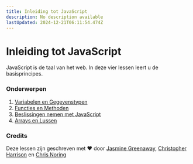 ```yaml
---
title: Inleiding tot JavaScript
description: No description available
lastUpdated: 2024-12-21T06:11:54.474Z
---
```


# Inleiding tot JavaScript

JavaScript is de taal van het web. In deze vier lessen leert u de basisprincipes.

### Onderwerpen

1. [Variabelen en Gegevenstypen](../1-data-types/translations/README.nl.md)
2. [Functies en Methoden](../2-functions-methods/translations/README.nl.md)
3. [Beslissingen nemen met JavaScript](../3-making-decisions/translations/README.nl.md)
4. [Arrays en Lussen](../4-arrays-loops/translations/README.nl.md)

### Credits

Deze lessen zijn geschreven met ♥ door [Jasmine Greenaway](https://twitter.com/paladique), [Christopher Harrison](https://twitter.com/geektrainer) en [Chris Noring](https://twitter.com/chris_noring)

